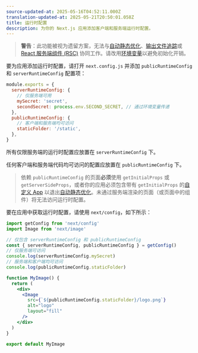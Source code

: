 ```yaml
---
source-updated-at: 2025-05-16T04:52:11.000Z
translation-updated-at: 2025-05-21T20:50:01.058Z
title: 运行时配置
description: 为你的 Next.js 应用添加客户端和服务端运行时配置。
---
```


> **警告**：此功能被视为遗留方案，无法与[自动静态优化](/docs/pages/building-your-application/rendering/automatic-static-optimization)、[输出文件追踪](/docs/pages/api-reference/next-config-js/output#automatically-copying-traced-files)或[React 服务端组件 (RSC)](/docs/app/building-your-application/rendering/server-components) 协同工作。请改用[环境变量](/docs/pages/building-your-application/configuring/environment-variables)以避免初始化开销。

要为应用添加运行时配置，请打开 `next.config.js` 并添加 `publicRuntimeConfig` 和 `serverRuntimeConfig` 配置项：

```js filename="next.config.js"
module.exports = {
  serverRuntimeConfig: {
    // 仅服务端可用
    mySecret: 'secret',
    secondSecret: process.env.SECOND_SECRET, // 通过环境变量传递
  },
  publicRuntimeConfig: {
    // 客户端和服务端均可访问
    staticFolder: '/static',
  },
}
```

所有仅限服务端的运行时配置应放置在 `serverRuntimeConfig` 下。

任何客户端和服务端代码均可访问的配置应放置在 `publicRuntimeConfig` 下。

> 依赖 `publicRuntimeConfig` 的页面**必须**使用 `getInitialProps` 或 `getServerSideProps`，或者你的应用必须包含带有 `getInitialProps` 的[自定义 App](/docs/pages/building-your-application/routing/custom-app) 以退出[自动静态优化](/docs/pages/building-your-application/rendering/automatic-static-optimization)。未通过服务端渲染的页面（或页面中的组件）将无法访问运行时配置。

要在应用中获取运行时配置，请使用 `next/config`，如下所示：

```jsx
import getConfig from 'next/config'
import Image from 'next/image'

// 仅包含 serverRuntimeConfig 和 publicRuntimeConfig
const { serverRuntimeConfig, publicRuntimeConfig } = getConfig()
// 仅服务端可访问
console.log(serverRuntimeConfig.mySecret)
// 服务端和客户端均可访问
console.log(publicRuntimeConfig.staticFolder)

function MyImage() {
  return (
    <div>
      <Image
        src={`${publicRuntimeConfig.staticFolder}/logo.png`}
        alt="logo"
        layout="fill"
      />
    </div>
  )
}

export default MyImage
```